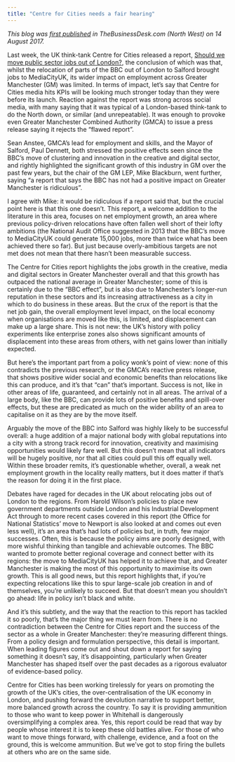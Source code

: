 ```yaml
---
title: "Centre for Cities needs a fair hearing"
---
```


_This blog was [first published](http://www.thebusinessdesk.com/northwest/news/2007991-guest-column-christian-spence-greater-manchester-chamber-centre-cities-needs-fair-hearing) in TheBusinessDesk.com (North West) on 14 August 2017._

Last week, the UK think-tank Centre for Cities released a report, [Should we move public sector jobs out of London?](http://www.centreforcities.org/publication/move-public-sector-jobs-london/), the conclusion of which was that, whilst the relocation of parts of the BBC out of London to Salford brought jobs to MediaCityUK, its wider impact on employment across Greater Manchester (GM) was limited. In terms of impact, let’s say that Centre for Cities media hits KPIs will be looking much stronger today than they were before its launch. Reaction against the report was strong across social media, with many saying that it was typical of a London-based think-tank to do the North down, or similar (and unrepeatable). It was enough to provoke even Greater Manchester Combined Authority (GMCA) to issue a press release saying it rejects the “flawed report”.

Sean Anstee, GMCA’s lead for employment and skills, and the Mayor of Salford, Paul Dennett, both stressed the positive effects seen since the BBC’s move of clustering and innovation in the creative and digital sector, and rightly highlighted the significant growth of this industry in GM over the past few years, but the chair of the GM LEP, Mike Blackburn, went further, saying “a report that says the BBC has not had a positive impact on Greater Manchester is ridiculous”.

I agree with Mike: it would be ridiculous if a report said that, but the crucial point here is that this one doesn’t. This report, a welcome addition to the literature in this area, focuses on net employment growth, an area where previous policy-driven relocations have often fallen well short of their lofty ambitions (the National Audit Office suggested in 2013 that the BBC’s move to MediaCityUK could generate 15,000 jobs, more than twice what has been achieved there so far). But just because overly-ambitious targets are not met does not mean that there hasn’t been measurable success.

The Centre for Cities report highlights the jobs growth in the creative, media and digital sectors in Greater Manchester overall and that this growth has outpaced the national average in Greater Manchester; some of this is certainly due to the “BBC effect”, but is also due to Manchester’s longer-run reputation in these sectors and its increasing attractiveness as a city in which to do business in these areas. But the crux of the report is that the net job gain, the overall employment level impact, on the local economy when organisations are moved like this, is limited, and displacement can make up a large share. This is not new: the UK’s history with policy experiments like enterprise zones also shows significant amounts of displacement into these areas from others, with net gains lower than initially expected.

But here’s the important part from a policy wonk’s point of view: none of this contradicts the previous research, or the GMCA’s reactive press release, that shows positive wider social and economic benefits than relocations like this can produce, and it’s that “can” that’s important. Success is not, like in other areas of life, guaranteed, and certainly not in all areas. The arrival of a large body, like the BBC, can provide lots of positive benefits and spill-over effects, but these are predicated as much on the wider ability of an area to capitalise on it as they are by the move itself.

Arguably the move of the BBC into Salford was highly likely to be successful overall: a huge addition of a major national body with global reputations into a city with a strong track record for innovation, creativity and maximising opportunities would likely fare well. But this doesn’t mean that all indicators will be hugely positive, nor that all cities could pull this off equally well. Within these broader remits, it’s questionable whether, overall, a weak net employment growth in the locality really matters, but it does matter if that’s the reason for doing it in the first place.

Debates have raged for decades in the UK about relocating jobs out of London to the regions. From Harold Wilson’s policies to place new government departments outside London and his Industrial Development Act through to more recent cases covered in this report (the Office for National Statistics’ move to Newport is also looked at and comes out even less well), it’s an area that’s had lots of policies but, in truth, few major successes. Often, this is because the policy aims are poorly designed, with more wishful thinking than tangible and achievable outcomes. The BBC wanted to promote better regional coverage and connect better with its regions: the move to MediaCityUK has helped it to achieve that, and Greater Manchester is making the most of this opportunity to maximise its own growth. This is all good news, but this report highlights that, if you’re expecting relocations like this to spur large-scale job creation in and of themselves, you’re unlikely to succeed. But that doesn’t mean you shouldn’t go ahead: life in policy isn’t black and white.

And it’s this subtlety, and the way that the reaction to this report has tackled it so poorly, that’s the major thing we must learn from. There is no contradiction between the Centre for Cities report and the success of the sector as a whole in Greater Manchester: they’re measuring different things. From a policy design and formulation perspective, this detail is important. When leading figures come out and shout down a report for saying something it doesn’t say, it’s disappointing, particularly when Greater Manchester has shaped itself over the past decades as a rigorous evaluator of evidence-based policy.

Centre for Cities has been working tirelessly for years on promoting the growth of the UK’s cities, the over-centralisation of the UK economy in London, and pushing forward the devolution narrative to support better, more balanced growth across the country. To say it is providing ammunition to those who want to keep power in Whitehall is dangerously oversimplifying a complex area. Yes, this report could be read that way by people whose interest it is to keep these old battles alive. For those of who want to move things forward, with challenge, evidence, and a foot on the ground, this is welcome ammunition. But we’ve got to stop firing the bullets at others who are on the same side.